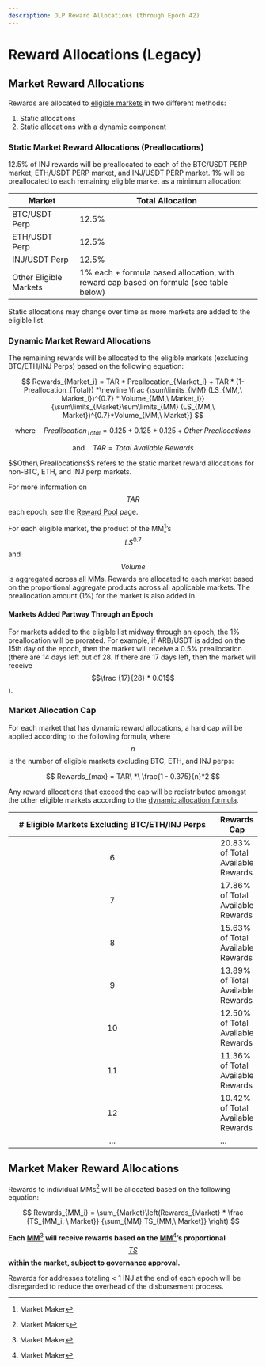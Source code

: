 ```yaml
---
description: OLP Reward Allocations (through Epoch 42)
---
```


# Reward Allocations (Legacy)

## Market Reward Allocations

Rewards are allocated to [eligible markets](eligible-markets.md) in two different methods:

1. Static allocations
2. Static allocations with a dynamic component

### Static Market Reward Allocations (Preallocations)

12.5% of INJ rewards will be preallocated to each of the BTC/USDT PERP market, ETH/USDT PERP market, and INJ/USDT PERP market. 1% will be preallocated to each remaining eligible market as a minimum allocation:&#x20;

| Market                 | Total Allocation                                                                       |
| ---------------------- | -------------------------------------------------------------------------------------- |
| BTC/USDT Perp          | 12.5%                                                                                  |
| ETH/USDT Perp          | 12.5%                                                                                  |
| INJ/USDT Perp          | 12.5%                                                                                  |
| Other Eligible Markets | 1% each + formula based allocation, with reward cap based on formula (see table below) |

<Callout icon="info" color="#07C1FF" iconType="regular">
Static allocations may change over time as more markets are added to the eligible list
</Callout>

### Dynamic Market Reward Allocations

The remaining rewards will be allocated to the eligible markets (excluding BTC/ETH/INJ Perps) based on the following equation:&#x20;

$$
Rewards_{Market_i} = TAR * Preallocation_{Market_i} + TAR * (1- Preallocation_{Total}) *\newline \frac {\sum\limits_{MM} (LS_{MM,\  Market_i})^{0.7} * Volume_{MM,\  Market_i}} {\sum\limits_{Market}\sum\limits_{MM} (LS_{MM,\ Market})^{0.7}*Volume_{MM,\ Market}}
$$

$$
\text{where} \quad Preallocation_{Total} = 0.125+0.125+0.125+Other\  Preallocations
$$

$$
\text{and} \quad TAR = Total\ Available\ Rewards
$$

<Callout icon="info" color="#07C1FF" iconType="regular">
$$Other\ Preallocations$$ refers to the static market reward allocations for non-BTC, ETH, and INJ perp markets.

For more information on $$TAR$$ each epoch, see the [Reward Pool](./rewards.md) page.
</Callout>

For each eligible market, the product of the MM[^1]’s $$LS^{0.7}$$ and $$Volume$$ is aggregated across all MMs. Rewards are allocated to each market based on the proportional aggregate products across all applicable markets. The preallocation amount (1%) for the market is also added in.&#x20;

#### Markets Added Partway Through an Epoch

For markets added to the eligible list midway through an epoch, the 1% preallocation will be prorated. For example, if ARB/USDT is added on the 15th day of the epoch, then the market will receive a 0.5% preallocation (there are 14 days left out of 28. If there are 17 days left, then the market will receive $$\frac {17}{28} * 0.01$$).

### Market Allocation Cap

For each market that has dynamic reward allocations, a hard cap will be applied according to the following formula, where $$n$$ is the number of eligible markets excluding BTC, ETH, and INJ perps:

$$
Rewards_{max} = TAR\ *\ \frac{1 - 0.375}{n}*2
$$

Any reward allocations that exceed the cap will be redistributed amongst the other eligible markets according to the [dynamic allocation formula](reward-allocations-legacy.md#dynamic-market-reward-allocations).

<table><thead><tr><th width="417" align="center"># Eligible Markets Excluding BTC/ETH/INJ Perps</th><th>Rewards Cap</th></tr></thead><tbody><tr><td align="center">6</td><td>20.83% of Total Available Rewards</td></tr><tr><td align="center">7</td><td>17.86% of Total Available Rewards</td></tr><tr><td align="center">8</td><td>15.63% of Total Available Rewards</td></tr><tr><td align="center">9</td><td>13.89% of Total Available Rewards</td></tr><tr><td align="center">10</td><td>12.50% of Total Available Rewards</td></tr><tr><td align="center">11</td><td>11.36% of Total Available Rewards</td></tr><tr><td align="center">12</td><td>10.42% of Total Available Rewards</td></tr><tr><td align="center">...</td><td>...</td></tr></tbody></table>

## Market Maker Reward Allocations

Rewards to individual MMs[^2] will be allocated based on the following equation:

$$
Rewards_{MM_i} = \sum_{Market}\left(Rewards_{Market} * \frac {TS_{MM_i, \ Market}} {\sum_{MM} TS_{MM,\ Market}} \right)
$$

**Each** [**MM**](#user-content-fn-3)[^3] **will receive rewards based on the** [**MM**](#user-content-fn-4)[^4]**’s proportional**[ $$TS$$ ](./scoring.md#total-score)**within the market, subject to governance approval.**&#x20;

<Callout icon="info" color="#07C1FF" iconType="regular">
Rewards for addresses totaling < 1 INJ at the end of each epoch will be disregarded to reduce the overhead of the disbursement process.&#x20;
</Callout>

[^1]: Market Maker

[^2]: Market Makers

[^3]: Market Maker

[^4]: Market Maker
